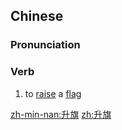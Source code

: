 ==Chinese==
{{zh-forms}}

===Pronunciation===
{{zh-pron
|m=shēngqí
|c=sing1 kei4
|cat=v
}}

===Verb===
{{zh-verb}}

# to [[raise]] a [[flag]]

[[zh-min-nan:升旗]]
[[zh:升旗]]
